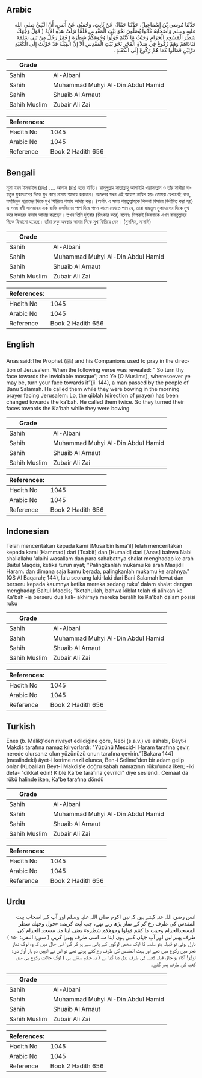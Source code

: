 ## Arabic


<div dir="rtl" lang="ar" style={{fontSize:'larger',backgroundColor:'#f8f9fa',padding:20}}>
حَدَّثَنَا مُوسَى بْنُ إِسْمَاعِيلَ، حَدَّثَنَا حَمَّادٌ، عَنْ ثَابِتٍ، وَحُمَيْدٍ، عَنْ أَنَسٍ، أَنَّ النَّبِيَّ صلى الله عليه وسلم وَأَصْحَابَهُ كَانُوا يُصَلُّونَ نَحْوَ بَيْتِ الْمَقْدِسِ فَلَمَّا نَزَلَتْ هَذِهِ الآيَةُ ‏(‏ فَوَلِّ وَجْهَكَ شَطْرَ الْمَسْجِدِ الْحَرَامِ وَحَيْثُ مَا كُنْتُمْ فَوَلُّوا وُجُوهَكُمْ شَطْرَهُ ‏)‏ فَمَرَّ رَجُلٌ مِنْ بَنِي سَلِمَةَ فَنَادَاهُمْ وَهُمْ رُكُوعٌ فِي صَلاَةِ الْفَجْرِ نَحْوَ بَيْتِ الْمَقْدِسِ أَلاَ إِنَّ الْقِبْلَةَ قَدْ حُوِّلَتْ إِلَى الْكَعْبَةِ مَرَّتَيْنِ فَمَالُوا كَمَا هُمْ رُكُوعٌ إِلَى الْكَعْبَةِ ‏.‏
</div>
<div style={{backgroundColor:'#f8f9fa',padding:20, marginBottom: 10}}><table> <thead> <tr> <th>Grade</th> <th></th> </tr> </thead> <tbody> <tr><td>Sahih</td><td>Al-Albani</td></tr><tr><td>Sahih</td><td>Muhammad Muhyi Al-Din Abdul Hamid</td></tr><tr><td>Sahih</td><td>Shuaib Al Arnaut</td></tr><tr><td>Sahih Muslim</td><td>Zubair Ali Zai</td></tr></tbody></table><table> <thead> <tr> <th>References:</th> <th></th> </tr> </thead> <tbody><tr><td>Hadith No</td><td>1045</td></tr><tr><td>Arabic No</td><td>1045</td></tr><tr><td>Reference</td><td>Book 2 Hadith 656</td></tr></tbody></table></div>

## Bengali


<div dir="ltr" lang="bn" style={{fontSize:'larger',backgroundColor:'#f8f9fa',padding:20}}>
মূসা ইবন ইসমাইল (রহঃ) .... আনাস (রাঃ) হতে বর্ণিত। রাসূলুল্লাহ সাল্লাল্লাহু আলাইহি ওয়াসাল্লাম ও তাঁর সাথীরা বায়তুল মুকাদ্দাসের দিকে মুখ করে নামায আদায় করতেন। অতঃপর যখন এই আয়াত নাযিল হয়ঃ তোমরা যেখানেই থাক, মসজিদুল হারামের দিকে মুখ ফিরিয়ে নামায আদায় কর। (অর্থাৎ এ সময় বায়তুল্লাহকে কিবলা হিসাবে নির্ধারিত করা হয়) এ সময় বনী সালমাহর এক ব্যক্তি মসজিদের পাশ দিয়ে গমন কালে দেখতে পান যে, তারা বায়তুল মুকাদ্দাসের দিকে মুখ করে ফজরের নামায আদায় করছেন। তখন তিনি দুইবার (চীৎকার করে) বলেনঃ নিশ্চয়ই কিবলাকে এখন বায়তুল্লাহর দিকে ফিরানো হয়েছে। তাঁরা রুকু অবস্থায় কাবার দিকে মুখ ফিরিয়ে নেন। (মুসলিম, নাসাঈ)
</div>
<div style={{backgroundColor:'#f8f9fa',padding:20, marginBottom: 10}}><table> <thead> <tr> <th>Grade</th> <th></th> </tr> </thead> <tbody> <tr><td>Sahih</td><td>Al-Albani</td></tr><tr><td>Sahih</td><td>Muhammad Muhyi Al-Din Abdul Hamid</td></tr><tr><td>Sahih</td><td>Shuaib Al Arnaut</td></tr><tr><td>Sahih Muslim</td><td>Zubair Ali Zai</td></tr></tbody></table><table> <thead> <tr> <th>References:</th> <th></th> </tr> </thead> <tbody><tr><td>Hadith No</td><td>1045</td></tr><tr><td>Arabic No</td><td>1045</td></tr><tr><td>Reference</td><td>Book 2 Hadith 656</td></tr></tbody></table></div>

## English


<div dir="ltr" lang="en" style={{fontSize:'larger',backgroundColor:'#f8f9fa',padding:20}}>
Anas said:The Prophet (ﷺ) and his Companions used to pray in the direction of Jerusalem. When the following verse was revealed: “ So turn thy face towards the inviolable mosque”; and Ye (O Muslims), wheresoever ye may be, turn your face towards it”(ii. 144), a man passed by the people of Banu Salamah. He called them while they were bowing in the morning prayer facing Jerusalem: Lo, the qiblah (direction of prayer) has been changed towards the ka’bah. He called them twice. So they turned their faces towards the Ka’bah while they were bowing
</div>
<div style={{backgroundColor:'#f8f9fa',padding:20, marginBottom: 10}}><table> <thead> <tr> <th>Grade</th> <th></th> </tr> </thead> <tbody> <tr><td>Sahih</td><td>Al-Albani</td></tr><tr><td>Sahih</td><td>Muhammad Muhyi Al-Din Abdul Hamid</td></tr><tr><td>Sahih</td><td>Shuaib Al Arnaut</td></tr><tr><td>Sahih Muslim</td><td>Zubair Ali Zai</td></tr></tbody></table><table> <thead> <tr> <th>References:</th> <th></th> </tr> </thead> <tbody><tr><td>Hadith No</td><td>1045</td></tr><tr><td>Arabic No</td><td>1045</td></tr><tr><td>Reference</td><td>Book 2 Hadith 656</td></tr></tbody></table></div>

## Indonesian


<div dir="ltr" lang="id" style={{fontSize:'larger',backgroundColor:'#f8f9fa',padding:20}}>
Telah menceritakan kepada kami [Musa bin Isma'il] telah menceritakan kepada kami [Hammad] dari [Tsabit] dan [Humaid] dari [Anas] bahwa Nabi shallallahu 'alaihi wasallam dan para sahabatnya shalat menghadap ke arah Baitul Maqdis, ketika turun ayat; "Palingkanlah mukamu ke arah Masjidil Haram. dan dimana saja kamu berada, palingkanlah mukamu ke arahnya." (QS Al Baqarah; 144), lalu seorang laki-laki dari Bani Salamah lewat dan berseru kepada kaumnya ketika mereka sedang ruku' dalam shalat dengan menghadap Baitul Maqdis; "Ketahuilah, bahwa kiblat telah di alihkan ke Ka'bah -ia berseru dua kali- akhirnya mereka beralih ke Ka'bah dalam posisi ruku
</div>
<div style={{backgroundColor:'#f8f9fa',padding:20, marginBottom: 10}}><table> <thead> <tr> <th>Grade</th> <th></th> </tr> </thead> <tbody> <tr><td>Sahih</td><td>Al-Albani</td></tr><tr><td>Sahih</td><td>Muhammad Muhyi Al-Din Abdul Hamid</td></tr><tr><td>Sahih</td><td>Shuaib Al Arnaut</td></tr><tr><td>Sahih Muslim</td><td>Zubair Ali Zai</td></tr></tbody></table><table> <thead> <tr> <th>References:</th> <th></th> </tr> </thead> <tbody><tr><td>Hadith No</td><td>1045</td></tr><tr><td>Arabic No</td><td>1045</td></tr><tr><td>Reference</td><td>Book 2 Hadith 656</td></tr></tbody></table></div>

## Turkish


<div dir="ltr" lang="tr" style={{fontSize:'larger',backgroundColor:'#f8f9fa',padding:20}}>
Enes (b. Mâlik)'den rivayet edildiğine göre, Nebi (s.a.v.) ve ashabı, Beyt-i Makdis tarafına namaz kılıyorlardı: "Yüzünü Mescid-i Haram tarafına çevir, nerede olursanız olun yüzünüzü onun tarafına çevirin.”[Bakara 144] (mealindeki) âyet-i kerime nazil olunca, Ben-i Selime'den bir adam gelip onlar (Kubalılar) Beyt-i Makdis'e doğru sabah namazının rüku'unda iken; -iki defa- "dikkat edin! Kıble Ka'be tarafına çevrildi" diye seslendi. Cemaat da rükû halinde iken, Ka'be tarafına döndü
</div>
<div style={{backgroundColor:'#f8f9fa',padding:20, marginBottom: 10}}><table> <thead> <tr> <th>Grade</th> <th></th> </tr> </thead> <tbody> <tr><td>Sahih</td><td>Al-Albani</td></tr><tr><td>Sahih</td><td>Muhammad Muhyi Al-Din Abdul Hamid</td></tr><tr><td>Sahih</td><td>Shuaib Al Arnaut</td></tr><tr><td>Sahih Muslim</td><td>Zubair Ali Zai</td></tr></tbody></table><table> <thead> <tr> <th>References:</th> <th></th> </tr> </thead> <tbody><tr><td>Hadith No</td><td>1045</td></tr><tr><td>Arabic No</td><td>1045</td></tr><tr><td>Reference</td><td>Book 2 Hadith 656</td></tr></tbody></table></div>

## Urdu


<div dir="rtl" lang="ur" style={{fontSize:'larger',backgroundColor:'#f8f9fa',padding:20}}>
انس رضی اللہ عنہ کہتے ہیں کہ نبی اکرم صلی اللہ علیہ وسلم اور آپ کے اصحاب بیت المقدس کی طرف رخ کر کے نماز پڑھ رہے تھے، جب آیت کریمہ: «فول وجهك شطر المسجدالحرام وحيث ما كنتم فولوا وجوهكم شطره» یعنی اپنا منہ مسجد الحرام کی طرف پھیر لیں اور آپ جہاں کہیں ہوں اپنا منہ اسی طرف پھیرا کریں ( سورۃ البقرہ: ۱۵۰ ) نازل ہوئی تو قبیلہ بنو سلمہ کا ایک شخص لوگوں کے پاس سے ہو کر گزرا اس حال میں کہ وہ لوگ نماز فجر میں رکوع میں تھے اور بیت المقدس کی طرف رخ کئے ہوئے تھے تو اس نے انہیں دو بار آواز دی: لوگو! آگاہ ہو جاؤ، قبلہ کعبہ کی طرف بدل دیا گیا ہے ( یہ حکم سنتے ہی ) لوگ حالت رکوع ہی میں کعبہ کی طرف پھر گئے۔
</div>
<div style={{backgroundColor:'#f8f9fa',padding:20, marginBottom: 10}}><table> <thead> <tr> <th>Grade</th> <th></th> </tr> </thead> <tbody> <tr><td>Sahih</td><td>Al-Albani</td></tr><tr><td>Sahih</td><td>Muhammad Muhyi Al-Din Abdul Hamid</td></tr><tr><td>Sahih</td><td>Shuaib Al Arnaut</td></tr><tr><td>Sahih Muslim</td><td>Zubair Ali Zai</td></tr></tbody></table><table> <thead> <tr> <th>References:</th> <th></th> </tr> </thead> <tbody><tr><td>Hadith No</td><td>1045</td></tr><tr><td>Arabic No</td><td>1045</td></tr><tr><td>Reference</td><td>Book 2 Hadith 656</td></tr></tbody></table></div>